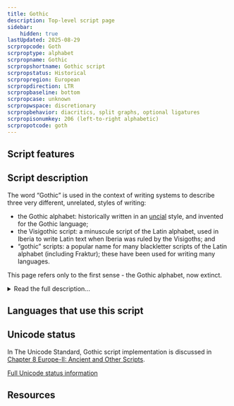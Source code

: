 ```yaml
---
title: Gothic
description: Top-level script page
sidebar:
    hidden: true
lastUpdated: 2025-08-29
scrpropcode: Goth
scrproptype: alphabet
scrpropname: Gothic
scrpropshortname: Gothic script
scrpropstatus: Historical
scrpropregion: European
scrpropdirection: LTR
scrpropbaseline: bottom
scrpropcase: unknown
scrpropwspace: discretionary
scrpropbehavior: diacritics, split graphs, optional ligatures
scrpropisonumkey: 206 (left-to-right alphabetic)
scrpropotcode: goth
---
```



## Script features

<ScriptInfo />

## Script description

The word “Gothic” is used in the context of writing systems to describe three very different, unrelated, styles of writing:

- the Gothic alphabet: historically written in an [uncial](/reference/glossary#uncial) style, and invented for the Gothic language;
- the Visigothic script: a minuscule script of the Latin alphabet, used in Iberia to write Latin text when Iberia was ruled by the Visigoths; and
- “gothic” scripts: a popular name for many blackletter scripts of the Latin alphabet (including Fraktur); these have been used for writing many languages.


This page refers only to the first sense - the Gothic alphabet, now extinct.

<details>
<summary>Read the full description...</summary>This script is thought to have been invented around 350AD by the bishop Ulfilas for the purpose of translating the Bible into the Gothic language. The runic script which had previously been used for writing this language had strong associations with Germanic paganism, so was not deemed appropriate for this purpose. The Gothic language continued to be spoken until the 17th century, but there is no record of the script being used beyond the 6th century. 

Ulfilas based the Gothic script largely on an uncial form of the Greek alphabet, with some influence from the Runic and Latin scripts also. It was written from left to right, without spaces between words. Some texts were written with a space, dot or colon between phrases and others were [_colometric_](/reference/glossary#colom), with every distinctive clause starting on a new line.  

The script was comprised of twenty-seven letters. Consonants were written with one symbol to represent one sound. Vowels were written with one symbol or a [digraph](/reference/glossary#multig) to represent each sound. Nasals were optionally omitted in writing from the ends of words. Ligatures were used very rarely. There were no numbers in the Gothic script; rather, each letter was assigned a numeric value. If a symbol was intended to be read as a number, it was horizontally flanked by centred dots, or vertically flanked by horizontal lines.
</details>

## Languages that use this script

<WsList script='Goth' wsMax='5' />

## Unicode status

In The Unicode Standard, Gothic script implementation is discussed in [Chapter 8 Europe-II: Ancient and Other Scripts](http://www.unicode.org/versions/latest/ch08.pdf).


[Full Unicode status information](/scrlang/unicode/goth-unicode)

## Resources

<ScriptResources detailSummary='seemore' />

